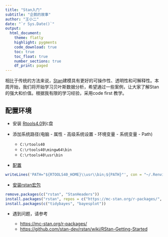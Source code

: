 ```yaml
---
title: "Stan入门"
subtitle: "企鹅的故事"
author: "王小二"
date: "`r Sys.Date()`"
output: 
  html_document:
    theme: flatly
    highlight: pygments
    code_download: true
    toc: true
    toc_float: true
    number_sections: true
    df_print: paged
---
```




相比于传统的方法来说，[Stan](https://mc-stan.org/)建模具有更好的可操作性、透明性和可解释性。本周开始，我们将开始学习贝叶斯数据分析，希望通过一些案例，让大家了解Stan的强大和价值。根据我有限的学习经验，采用code first 教学。



## 配置环境

- 安装 [Rtools4.0](https://cran.r-project.org/bin/windows/Rtools/)到`C`盘
   
- 添加系统路径(电脑 - 属性 - 高级系统设置 - 环境变量 - 系统变量 - Path) 
  - `C:\rtools40`
  - `C:\rtools40\mingw64\bin`
  - `C:\rtools40\usr\bin`
  
- [配置](https://github.com/stan-dev/rstan/wiki/Configuring-C---Toolchain-for-Windows)
```r
writeLines('PATH="${RTOOLS40_HOME}\\usr\\bin;${PATH}"', con = "~/.Renviron")
```

- [安装rstan宏包](https://mc-stan.org/r-packages/)

```r
remove.packages(c("rstan", "StanHeaders"))
install.packages("rstan", repos = c("https://mc-stan.org/r-packages/", getOption("repos")))
install.packages(c("tidybayes", "bayesplot"))
```

- 遇到问题，请参考

  - <https://mc-stan.org/r-packages/>
  - <https://github.com/stan-dev/rstan/wiki/RStan-Getting-Started>


